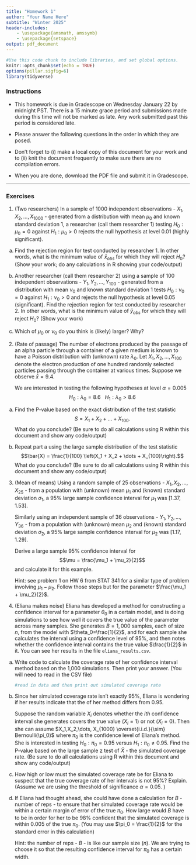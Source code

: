 ```yaml
---
title: "Homework 1"
author: "Your Name Here"
subtitle: "Winter 2025"
header-includes:
    - \usepackage{amsmath, amssymb}
    - \usepackage{setspace} 
output: pdf_document
---
```


\onehalfspacing

```r
#Use this code chunk to include libraries, and set global options.
knitr::opts_chunk$set(echo = TRUE)
options(pillar.sigfig=6)
library(tidyverse)
```

### Instructions

- This homework is due in Gradescope on Wednesday January 22 by midnight PST. There is a 15 minute grace period and submissions made during this time will not be marked as late. Any work submitted past this period is considered late.  

- Please answer the following questions in the order in which they are posed. \textbf{Be sure to support your work and show your steps.}

- Don't forget to (i) make a local copy of this document for your work and to (ii) knit the document frequently to make sure there are no compilation errors. 

- When you are done, download the PDF file and submit it in Gradescope. \textbf{Do not forget to tag your answers to every sub-part of every question. We will take off 10\% for every part that is not tagged}


* * *

### Exercises

1. (Two researchers) In a sample of 1000 independent observations - $X_1,X_2,\dots,X_{1000}$ -  generated from a distribution with mean $\mu_0$ and known standard deviation 1, a
researcher (call them researcher 1) testing $H_0:\mu_0=0$ against $H_1:\mu_0 > 0$ rejects the null hypothesis at level 0.01 (highly significant).  

a. Find the rejection region for test conducted by researcher 1.  In other words, what is the minimum value of $\bar{x}_{obs}$ for which they will reject $H_0$? (Show your work; do any calculations in R showing your code/output)

b. Another researcher (call them researcher 2) using a sample of 100 independent observations - $Y_1,Y_2,\dots, Y_{100}$ - generated from a distribution with mean $\nu_0$ and known standard deviation 1  tests $H_0:\nu_0=0$ against $H_1: \nu_0 > 0$ and rejects the null hypothesis at level 0.05 (significant). Find the rejection region for test conducted by researcher 2.  In other words, what is the minimum value of $\bar{y}_{obs}$ for which they will reject $H_0$? (Show your work)


c. Which of $\mu_0$ or $\nu_0$ do you think is (likely) larger? Why? 


2. (Rate of passage) The	number	of electrons	produced	by	the	passage	of	an	alpha	particle through a	container	of a	given	medium	is	known	to	have	a	Poisson	 distribution with (unknown) rate $\lambda_0$.	Let $X_1, X_2, \dots,X_{100}$ denote the electron production of one hundred randomly selected particles passing	through	the	container at various times. 
Suppose we observe $\bar{x} = 9.4$. 

    We are interested in testing the following hypotheses at level $\alpha = 0.005$
$$H_0: \lambda_0 = 8.6 \ \ \ H_1: \lambda_0 > 8.6$$


a. Find the P-value based on the exact distribution of the test statistic 
$$S = X_1 + X_2 + \dots + X_{100}.$$ What do you conclude? (Be sure to do all calculations using R within this document and show any code/output)

b. Repeat part a using the large sample distribution of the test statistic $$\bar{X} = \frac{1}{100} \left(X_1 + X_2 + \dots + X_{100}\right).$$ What do you conclude? (Be sure to do all calculations using R within this document and show any code/output)


3. (Mean of means) Using a random sample of 25 observations - $X_1,X_2,\dots,X_{25}$ -  from a  population with (unknown) mean $\mu_1$ and (known) standard deviation $\sigma_1$, a 95\% large sample confidence interval for $\mu_1$ was $[1.37, 1.53]$. 

   Similarly using an independent sample of 36 observations - $Y_1, Y_2, \dots, Y_{36}$ - from a population with (unknown) mean $\mu_2$ and (known) standard deviation $\sigma_2$, a 95\% large sample confidence interval for $\mu_2$ was $[1.17, 1.29]$.

   Derive a large sample  95% confidence interval for  
   $$\mu = \frac{\mu_1 + \mu_2}{2}$$
   and calculate it for this example.
   
   Hint: see problem 1 on HW 6 from STAT 341 for a similar type of problem involving $\mu_1 - \mu_2$. Follow those steps but for the parameter $\frac{\mu_1 + \mu_2}{2}$.


4. (Eliana makes noise) Eliana has developed a method for constructing a confidence interval for a parameter $\theta_0$ in a certain model, and is doing simulations to see how well it covers the true value of the parameter across many samples. She generates $B = 1,000$ samples, each of size $n$, from the model with $\theta_0=\frac{1}{2}$, and for each sample she calculates the interval using a confidence level of 95%, and then notes whether the confidence interval contains the true value $\frac{1}{2}$ in it. You can see her results in the file `eliana_results.csv`.

a. Write code to calculate the coverage rate of her confidence interval method based on the 1,000 simulations. Then print your answer. (You will need to read in the CSV file)

    ```r
    #read in data and then print out simulated coverage rate

    ```

b. Since her simulated coverage rate isn't exactly 95%, Eliana is wondering if her results indicate that the \emph{confidence level} of her method differs from 0.95.  

    Suppose the random variable $X_i$ denotes whether the $ith$ confidence interval she generates covers the true value ($X_i = 1$) or not ($X_i=0$). Then she can assume $X_1,X_2,\dots, X_{1000} \overset{i.i.d.}{\sim} Bernoulli(\pi_0)$ where $\pi_0$ is the confidence level of Eliana's method. She is interested in testing $H_0: \pi_0 = 0.95$ versus $H_1: \pi_0 \neq 0.95$. Find the P-value based on the large sample z test of $\bar{X}$ - the simulated coverage rate.  (Be sure to do all calculations using R within this document and show any code/output)

c. How high or low must the simulated coverage rate be for Eliana to suspect that the true coverage rate of her intervals is not 95%? Explain. (Assume we are using the threshold of significance $\alpha = 0.05$. )
   
d. If Eliana had thought ahead, she could have done a calculation for $B$ - number of reps - to ensure that her simulated coverage rate would be within a certain margin of error of the true  $\pi_0$. How large would $B$ have to be in order for her to be 98% confident that the simulated coverage is within 0.005 of the true $\pi_0$.   (You may use $\pi_0 = \frac{1}{2}$ for the standard error in this calculation)

    Hint: the number of reps - $B$ - is like our sample size ($n$). We are trying to choose it so that the resulting confidence interval for $\pi_0$ has a certain width.
